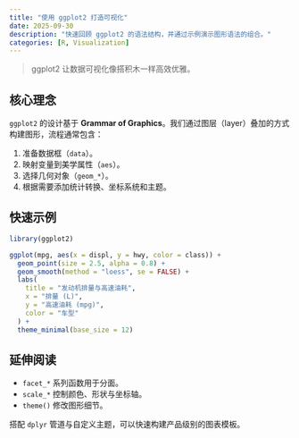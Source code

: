 ```yaml
---
title: "使用 ggplot2 打造可视化"
date: 2025-09-30
description: "快速回顾 ggplot2 的语法结构，并通过示例演示图形语法的组合。"
categories: [R, Visualization]
---
```


> ggplot2 让数据可视化像搭积木一样高效优雅。

## 核心理念

`ggplot2` 的设计基于 **Grammar of Graphics**。我们通过图层（layer）叠加的方式构建图形，流程通常包含：

1. 准备数据框（`data`）。
2. 映射变量到美学属性（`aes`）。
3. 选择几何对象（`geom_*`）。
4. 根据需要添加统计转换、坐标系统和主题。

## 快速示例

```r
library(ggplot2)

ggplot(mpg, aes(x = displ, y = hwy, color = class)) +
  geom_point(size = 2.5, alpha = 0.8) +
  geom_smooth(method = "loess", se = FALSE) +
  labs(
    title = "发动机排量与高速油耗",
    x = "排量 (L)",
    y = "高速油耗 (mpg)",
    color = "车型"
  ) +
  theme_minimal(base_size = 12)
```

## 延伸阅读

- `facet_*` 系列函数用于分面。
- `scale_*` 控制颜色、形状与坐标轴。
- `theme()` 修改图形细节。

搭配 `dplyr` 管道与自定义主题，可以快速构建产品级别的图表模板。
